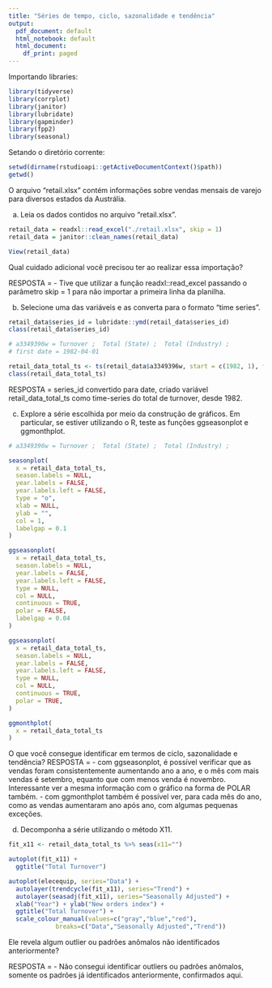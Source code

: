 ```yaml
---
title: "Séries de tempo, ciclo, sazonalidade e tendência"
output:
  pdf_document: default
  html_notebook: default
  html_document:
    df_print: paged
---
```


Importando libraries:

```r
library(tidyverse)
library(corrplot)
library(janitor)
library(lubridate)
library(gapminder)
library(fpp2)
library(seasonal)

```

Setando o diretório corrente:

```r
setwd(dirname(rstudioapi::getActiveDocumentContext()$path))
getwd()
```

O arquivo "retail.xlsx" contém informações sobre vendas mensais de varejo para diversos estados da Austrália.

a) Leia os dados contidos no arquivo "retail.xlsx". 

```r
retail_data = readxl::read_excel("./retail.xlsx", skip = 1)
retail_data = janitor::clean_names(retail_data)

View(retail_data)
```

Qual cuidado adicional você precisou ter ao realizar essa importação?

RESPOSTA = 
  - Tive que utilizar a função readxl::read_excel passando o parâmetro skip = 1 para não importar a primeira linha da planilha.

b) Selecione uma das variáveis e as converta para o formato "time series".

```r
retail_data$series_id = lubridate::ymd(retail_data$series_id)
class(retail_data$series_id)

# a3349396w = Turnover ;  Total (State) ;  Total (Industry) ;
# first date = 1982-04-01

retail_data_total_ts <- ts(retail_data$a3349396w, start = c(1982, 1), frequency = 12)
class(retail_data_total_ts)

```

RESPOSTA = series_id convertido para date, criado variável retail_data_total_ts como time-series do total de turnover, desde 1982.

c) Explore a série escolhida por meio da construção de gráficos. Em particular, se estiver utilizando o R, teste as funções ggseasonplot e ggmonthplot. 

```r
# a3349396w = Turnover ;  Total (State) ;  Total (Industry) ;

seasonplot(
  x = retail_data_total_ts,
  season.labels = NULL,
  year.labels = FALSE,
  year.labels.left = FALSE,
  type = "o",
  xlab = NULL,
  ylab = "",
  col = 1,
  labelgap = 0.1
)

ggseasonplot(
  x = retail_data_total_ts,
  season.labels = NULL,
  year.labels = FALSE,
  year.labels.left = FALSE,
  type = NULL,
  col = NULL,
  continuous = TRUE,
  polar = FALSE,
  labelgap = 0.04
)

ggseasonplot(
  x = retail_data_total_ts,
  season.labels = NULL,
  year.labels = FALSE,
  year.labels.left = FALSE,
  type = NULL,
  col = NULL,
  continuous = TRUE,
  polar = TRUE,
)

ggmonthplot(
  x = retail_data_total_ts
)

```

O que você consegue identificar em termos de ciclo, sazonalidade e tendência?
RESPOSTA = 
  - com ggseasonplot, é possível verificar que as vendas foram consistentemente aumentando ano a ano, e o mês com mais vendas é setembro, equanto que com menos venda é novembro. Interessante ver a mesma informação com o gráfico na forma de POLAR também.
  - com ggmonthplot também é possível ver, para cada mês do ano, como as vendas aumentaram ano após ano, com algumas pequenas exceções. 

d) Decomponha a série utilizando o método X11. 

```r
fit_x11 <- retail_data_total_ts %>% seas(x11="")

autoplot(fit_x11) +
  ggtitle("Total Turnover")

autoplot(elecequip, series="Data") +
  autolayer(trendcycle(fit_x11), series="Trend") +
  autolayer(seasadj(fit_x11), series="Seasonally Adjusted") +
  xlab("Year") + ylab("New orders index") +
  ggtitle("Total Turnover") +
  scale_colour_manual(values=c("gray","blue","red"),
             breaks=c("Data","Seasonally Adjusted","Trend"))

```

Ele revela algum outlier ou padrões anômalos não identificados anteriormente?

RESPOSTA = 
  - Não consegui identificar outliers ou padrões anômalos, somente os padrões já identificados anteriormente, confirmados aqui.

